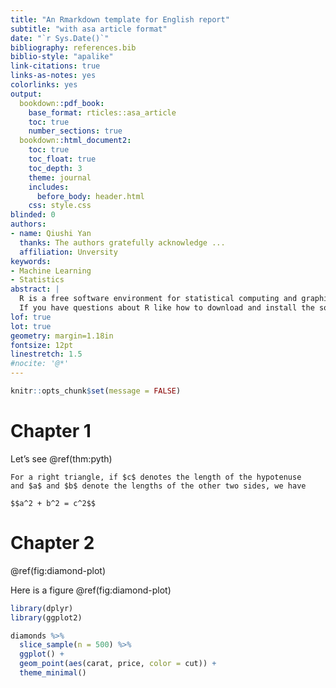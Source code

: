```yaml
---
title: "An Rmarkdown template for English report"
subtitle: "with asa article format"
date: "`r Sys.Date()`"
bibliography: references.bib
biblio-style: "apalike"
link-citations: true
links-as-notes: yes
colorlinks: yes
output: 
  bookdown::pdf_book:
    base_format: rticles::asa_article
    toc: true
    number_sections: true
  bookdown::html_document2:
    toc: true
    toc_float: true
    toc_depth: 3
    theme: journal
    includes: 
      before_body: header.html
    css: style.css
blinded: 0
authors: 
- name: Qiushi Yan
  thanks: The authors gratefully acknowledge ...
  affiliation: Unversity 
keywords:
- Machine Learning
- Statistics
abstract: |
  R is a free software environment for statistical computing and graphics. It compiles and runs on a wide variety of UNIX platforms, Windows and MacOS. To download R, please choose your preferred CRAN mirror.
  If you have questions about R like how to download and install the software, or what the license terms are, please read our answers to frequently asked questions before you send an email.
lof: true
lot: true
geometry: margin=1.18in
fontsize: 12pt
linestretch: 1.5
#nocite: '@*'
---
```


```r
knitr::opts_chunk$set(message = FALSE)
```


# Chapter 1
Let's see \@ref(thm:pyth)

```theorem
For a right triangle, if $c$ denotes the length of the hypotenuse
and $a$ and $b$ denote the lengths of the other two sides, we have

$$a^2 + b^2 = c^2$$
```

# Chapter 2

\@ref(fig:diamond-plot)



Here is a figure \@ref(fig:diamond-plot)

```r
library(dplyr)
library(ggplot2)

diamonds %>% 
  slice_sample(n = 500) %>%
  ggplot() + 
  geom_point(aes(carat, price, color = cut)) + 
  theme_minimal()
```


